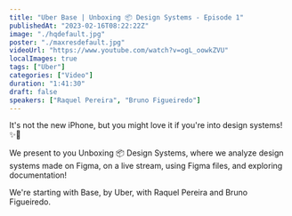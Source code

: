 ```yaml
---
title: "Uber Base | Unboxing 📦 Design Systems - Episode 1"
publishedAt: "2023-02-16T08:22:22Z"
image: "./hqdefault.jpg"
poster: "./maxresdefault.jpg"
videoUrl: "https://www.youtube.com/watch?v=ogL_oowkZVU"
localImages: true
tags: ["Uber"]
categories: ["Video"]
duration: "1:41:30"
draft: false
speakers: ["Raquel Pereira", "Bruno Figueiredo"]
---
```


It's not the new iPhone, but you might love it if you're into design systems! ✨💙

We present to you Unboxing 📦 Design Systems, where we analyze design systems made on Figma, on a live stream, using Figma files, and exploring documentation!

We're starting with Base, by Uber, with Raquel Pereira and Bruno Figueiredo.

